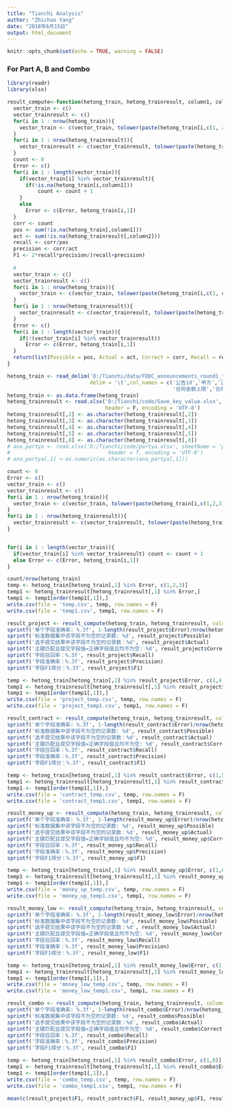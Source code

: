 ```yaml
---
title: "Tianchi Analysis"
author: "Zhichao Yang"
date: "2018年6月15日"
output: html_document
---
```


```r
knitr::opts_chunk$set(echo = TRUE, warning = FALSE)
```

### For Part A, B and Combo

```r
library(readr)
library(xlsx)
```

```r
result_compute<-function(hetong_train, hetong_trainresult, column1, column2){
  vector_train <- c()
  vector_trainresult <- c()
  for(i in 1 : nrow(hetong_train)){
    vector_train <- c(vector_train, tolower(paste(hetong_train[i,c(1, 2, 3, column1)],collapse = '')))
  }
  for(i in 1 : nrow(hetong_trainresult)){
    vector_trainresult <- c(vector_trainresult, tolower(paste(hetong_trainresult[i,c(1, 2, 3, column2)],collapse = '')))
  }
  count <- 0
  Error <- c()
  for(i in 1 : length(vector_train)){
    if(vector_train[i] %in% vector_trainresult){
      if(!is.na(hetong_train[i,column1]))
          count <- count + 1
    }
    else 
      Error <- c(Error, hetong_train[i,1])
  }
  corr <- count
  pos <- sum(!is.na(hetong_train[,column1]))
  act <- sum(!is.na(hetong_trainresult[,column2]))
  recall <- corr/pos
  precision <- corr/act
  F1 <- 2*recall*precision/(recall+precision)
  
  #
  vector_train <- c()
  vector_trainresult <- c()
  for(i in 1 : nrow(hetong_train)){
    vector_train <- c(vector_train, tolower(paste(hetong_train[i,c(1, column1)],collapse = '')))
  }
  for(i in 1 : nrow(hetong_trainresult)){
    vector_trainresult <- c(vector_trainresult, tolower(paste(hetong_trainresult[i,c(1, column2)],collapse = '')))
  }
  Error <- c()
  for(i in 1 : length(vector_train)){
    if(!(vector_train[i] %in% vector_trainresult))
      Error <- c(Error, hetong_train[i,1])
  }
  return(list(Possible = pos, Actual = act, Correct = corr, Recall = recall, Precision = precision, F1 = F1, Error = Error))
}

```

```r
hetong_train <- read_delim('D:/Tianchi/data/FDDC_announcements_round1_train_result_20180616/hetong1.train', 
                           delim = '\t',col_names = c('公告id','甲方','乙方','项目名称','合同名称',
                                                      '合同金额上限','合同金额下限','联合体成员'))
hetong_train <- as.data.frame(hetong_train)
hetong_trainresult <- read.xlsx('D:/Tianchi/code/Save_key_value.xlsx', sheetName = 'page_1',
                                header = F, encoding = 'UTF-8')
hetong_trainresult[,2] <- as.character(hetong_trainresult[,2])
hetong_trainresult[,3] <- as.character(hetong_trainresult[,3])
hetong_trainresult[,4] <- as.character(hetong_trainresult[,4])
hetong_trainresult[,5] <- as.character(hetong_trainresult[,5])
hetong_trainresult[,8] <- as.character(hetong_trainresult[,8])
# ana_partya <- read.xlsx('D:/Tianchi/code/partya.xlsx', sheetName = 'page_1',
#                                header = T, encoding = 'UTF-8')
# ana_partya[,1] <-as.numeric(as.character(ana_partya[,1]))

```

```r
count <- 0
Error <- c()
vector_train <- c()
vector_trainresult <- c()
for(i in 1 : nrow(hetong_train)){
  vector_train <- c(vector_train, tolower(paste(hetong_train[i,c(1,2,3)],collapse = '')))
}
for(i in 1 : nrow(hetong_trainresult)){
  vector_trainresult <- c(vector_trainresult, tolower(paste(hetong_trainresult[i,c(1,2,3)],collapse = '')))
}


for(i in 1 : length(vector_train)){
  if(vector_train[i] %in% vector_trainresult) count <- count + 1
  else Error <- c(Error, hetong_train[i,1])
}

count/nrow(hetong_train)
temp <- hetong_train[hetong_train[,1] %in% Error, c(1,2,3)]
temp1 <- hetong_trainresult[hetong_trainresult[,1] %in% Error,]
temp1 <- temp1[order(temp1[,1]),]
write.csv(file = 'temp.csv', temp, row.names = F)
write.csv(file = 'temp1.csv', temp1, row.names = F)
```

```r
result_project <- result_compute(hetong_train, hetong_trainresult, column1 = 4, column2 = 4)
sprintf('单个字段准确率: %.3f', 1-length(result_project$Error)/nrow(hetong_train))
sprintf('标准数据集中该字段不为空的记录数: %d', result_project$Possible)
sprintf('选手提交结果中该字段不为空的记录数：%d', result_project$Actual)
sprintf('主键匹配且提交字段值=正确字段值且均不为空: %d', result_project$Correct)
sprintf('字段召回率：%.3f', result_project$Recall)
sprintf('字段准确率：%.3f', result_project$Precision)
sprintf('字段F1得分：%.3f', result_project$F1)

temp <- hetong_train[hetong_train[,1] %in% result_project$Error, c(1,4,5)]
temp1 <- hetong_trainresult[hetong_trainresult[,1] %in% result_project$Error,c(1,4,5)]
temp1 <- temp1[order(temp1[,1]),]
write.csv(file = 'project_temp.csv', temp, row.names = F)
write.csv(file = 'project_temp1.csv', temp1, row.names = F)
```

```r
result_contract <- result_compute(hetong_train, hetong_trainresult, column1 = 5, column2 = 5)
sprintf('单个字段准确率: %.3f', 1-length(result_contract$Error)/nrow(hetong_train))
sprintf('标准数据集中该字段不为空的记录数: %d', result_contract$Possible)
sprintf('选手提交结果中该字段不为空的记录数：%d', result_contract$Actual)
sprintf('主键匹配且提交字段值=正确字段值且均不为空: %d', result_contract$Correct)
sprintf('字段召回率：%.3f', result_contract$Recall)
sprintf('字段准确率：%.3f', result_contract$Precision)
sprintf('字段F1得分：%.3f', result_contract$F1)

temp <- hetong_train[hetong_train[,1] %in% result_contract$Error, c(1,5)]
temp1 <- hetong_trainresult[hetong_trainresult[,1] %in% result_contract$Error,c(1,5)]
temp1 <- temp1[order(temp1[,1]),]
write.csv(file = 'contract_temp.csv', temp, row.names = F)
write.csv(file = 'contract_temp1.csv', temp1, row.names = F)
```

```r
result_money_up <- result_compute(hetong_train, hetong_trainresult, column1 = 6, column2 = 6)
sprintf('单个字段准确率: %.3f', 1-length(result_money_up$Error)/nrow(hetong_train))
sprintf('标准数据集中该字段不为空的记录数: %d', result_money_up$Possible)
sprintf('选手提交结果中该字段不为空的记录数：%d', result_money_up$Actual)
sprintf('主键匹配且提交字段值=正确字段值且均不为空: %d', result_money_up$Correct)
sprintf('字段召回率：%.3f', result_money_up$Recall)
sprintf('字段准确率：%.3f', result_money_up$Precision)
sprintf('字段F1得分：%.3f', result_money_up$F1)

temp <- hetong_train[hetong_train[,1] %in% result_money_up$Error, c(1,6)]
temp1 <- hetong_trainresult[hetong_trainresult[,1] %in% result_money_up$Error,c(1,6)]
temp1 <- temp1[order(temp1[,1]),]
write.csv(file = 'money_up_temp.csv', temp, row.names = F)
write.csv(file = 'money_up_temp1.csv', temp1, row.names = F)
```

```r
result_money_low <- result_compute(hetong_train, hetong_trainresult, column1 = 7, column2 = 7)
sprintf('单个字段准确率: %.3f', 1-length(result_money_low$Error)/nrow(hetong_train))
sprintf('标准数据集中该字段不为空的记录数: %d', result_money_low$Possible)
sprintf('选手提交结果中该字段不为空的记录数：%d', result_money_low$Actual)
sprintf('主键匹配且提交字段值=正确字段值且均不为空: %d', result_money_low$Correct)
sprintf('字段召回率：%.3f', result_money_low$Recall)
sprintf('字段准确率：%.3f', result_money_low$Precision)
sprintf('字段F1得分：%.3f', result_money_low$F1)

temp <- hetong_train[hetong_train[,1] %in% result_money_low$Error, c(1,7)]
temp1 <- hetong_trainresult[hetong_trainresult[,1] %in% result_money_low$Error,c(1,7)]
temp1 <- temp1[order(temp1[,1]),]
write.csv(file = 'money_low_temp.csv', temp, row.names = F)
write.csv(file = 'money_low_temp1.csv', temp1, row.names = F)
```

```r
result_combo <- result_compute(hetong_train, hetong_trainresult, column1 = 8, column2 = 8)
sprintf('单个字段准确率: %.3f', 1-length(result_combo$Error)/nrow(hetong_train))
sprintf('标准数据集中该字段不为空的记录数: %d', result_combo$Possible)
sprintf('选手提交结果中该字段不为空的记录数：%d', result_combo$Actual)
sprintf('主键匹配且提交字段值=正确字段值且均不为空: %d', result_combo$Correct)
sprintf('字段召回率：%.3f', result_combo$Recall)
sprintf('字段准确率：%.3f', result_combo$Precision)
sprintf('字段F1得分：%.3f', result_combo$F1)

temp <- hetong_train[hetong_train[,1] %in% result_combo$Error, c(1,8)]
temp1 <- hetong_trainresult[hetong_trainresult[,1] %in% result_combo$Error,c(1,8)]
temp1 <- temp1[order(temp1[,1]),]
write.csv(file = 'combo_temp.csv', temp, row.names = F)
write.csv(file = 'combo_temp1.csv', temp1, row.names = F)
```

```r
mean(c(result_project$F1, result_contract$F1, result_money_up$F1, result_money_low$F1, result_combo$F1))
```



